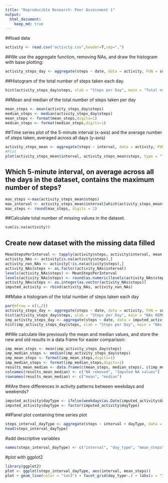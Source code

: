 ```yaml
---
title: "Reproducible Research: Peer Assessment 1"
output: 
  html_document:
    keep_md: true
---
```



##load data
```r
activity <- read.csv("activity.csv",header=T,sep=",")
```

##We use the aggregate function, removing NAs, and draw the histogram with base plotting:
```r
activity_steps_day <- aggregate(steps ~ date, data = activity, FUN = sum, na.rm = TRUE)
```
##Histogram of the total number of steps taken each day.

```r
hist(activity_steps_day$steps, xlab = "Steps per Day", main = "Total number of steps taken per day", col = "wheat")
``` 
##Mean and median of the total number of steps taken per day
```r
mean_steps <- mean(activity_steps_day$steps)
median_steps <- median(activity_steps_day$steps)
mean_steps <- format(mean_steps,digits=1)
median_steps <- format(median_steps,digits=1)
```
##Time series plot of the 5-minute interval (x-axis) and the average number of steps taken, averaged across all days (y-axis)
```r
activity_steps_mean <- aggregate(steps ~ interval, data = activity, FUN = mean, na.rm = TRUE)
#Plot
plot(activity_steps_mean$interval, activity_steps_mean$steps, type = "l", col = "tan3", xlab = "Intervals", ylab = "Total steps per interval", main = "Number of steps per interval (averaged) (NA removed)")
```


## Which 5-minute interval, on average across all the days in the dataset, contains the maximum number of steps?
```r

max_steps <-max(activity_steps_mean$steps)
max_interval <- activity_steps_mean$interval[which(activity_steps_mean$steps == max_steps)]
max_steps <- round(max_steps, digits = 2)
```


##Calculate total number of missing values in the dataset.
```r
sum(is.na(activity))
```

## Create new dataset with the missing data filled 
```r
MeanStepsPerInterval <- tapply(activity$steps, activity$interval, mean, na.rm = TRUE)
activity_NAs <- activity[is.na(activity$steps),]
activity_non_NAs <- activity[!is.na(activity$steps),]
activity_NAs$steps <- as.factor(activity_NAs$interval)
levels(activity_NAs$steps) <- MeanStepsPerInterval
levels(activity_NAs$steps) <- round(as.numeric(levels(activity_NAs$steps)))
activity_NAs$steps <- as.integer(as.vector(activity_NAs$steps))
imputed_activity <- rbind(activity_NAs, activity_non_NAs)
```


##Make a histogram of the total number of steps taken each day
```r
par(mfrow = c(1,2))
activity_steps_day <- aggregate(steps ~ date, data = activity, FUN = sum, na.rm = TRUE)
hist(activity_steps_day$steps, xlab = "Steps per Day", main = "NAs REMOVED - Total steps/day", col = "wheat")
imp_activity_steps_day <- aggregate(steps ~ date, data = imputed_activity, FUN = sum, na.rm = TRUE)
hist(imp_activity_steps_day$steps, xlab = "Steps per Day", main = "NAs IMPUTED - Total steps/day", col = "green")
```


##We calculate like previously the mean and median values, and store the new and old results in a data frame for easier comparison:
```r
imp_mean_steps <- mean(imp_activity_steps_day$steps)
imp_median_steps <- median(imp_activity_steps_day$steps)
imp_mean_steps <- format(imp_mean_steps,digits=1)
imp_median_steps <- format(imp_median_steps,digits=1)
results_mean_median <- data.frame(c(mean_steps, median_steps), c(imp_mean_steps, imp_median_steps))
colnames(results_mean_median) <- c("NA removed", "Imputed NA values")
rownames(results_mean_median) <- c("mean", "median")
```

##Are there differences in activity patterns between weekdays and weekends?
```r
imputed_activity$dayType <- ifelse(weekdays(as.Date(imputed_activity$date)) == "Samstag" | weekdays(as.Date(imputed_activity$date)) == "Sonntag", "weekend", "weekday")
imputed_activity$dayType <- factor(imputed_activity$dayType)
```


##Panel plot containing time series plot

```r
steps_interval_dayType <- aggregate(steps ~ interval + dayType, data = imputed_activity, FUN = mean)
head(steps_interval_dayType)
```


#add descriptive variables
```r
names(steps_interval_dayType) <- c("interval", "day_type", "mean_steps")
```
#plot with ggplot2
```r
library(ggplot2)
plot <- ggplot(steps_interval_dayType, aes(interval, mean_steps))
plot + geom_line(color = "tan3") + facet_grid(day_type~.) + labs(x = "Intervals", y = "Average Steps", title = "Activity Patterns")
```



